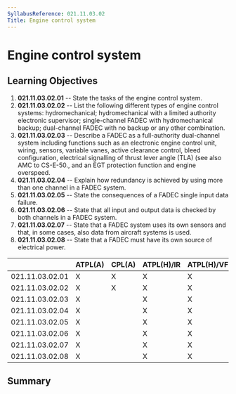 ```yaml
---
SyllabusReference: 021.11.03.02
Title: Engine control system
---
```


# Engine control system

## Learning Objectives

1.  **021.11.03.02.01** -- State the tasks of the engine control system.
2.  **021.11.03.02.02** -- List the following different types of engine control
    systems: hydromechanical; hydromechanical with a limited authority electronic
    supervisor; single-channel FADEC with hydromechanical backup; dual-channel
    FADEC with no backup or any other combination.
3.  **021.11.03.02.03** -- Describe a FADEC as a full-authority dual-channel
    system including functions such as an electronic engine control unit, wiring,
    sensors, variable vanes, active clearance control, bleed configuration,
    electrical signalling of thrust lever angle (TLA) (see also AMC to CS-E-50.,
    and an EGT protection function and engine overspeed.
4.  **021.11.03.02.04** -- Explain how redundancy is achieved by using more than
    one channel in a FADEC system.
5.  **021.11.03.02.05** -- State the consequences of a FADEC single input data
    failure.
6.  **021.11.03.02.06** -- State that all input and output data is checked by
    both channels in a FADEC system.
7.  **021.11.03.02.07** -- State that a FADEC system uses its own sensors and
    that, in some cases, also data from aircraft systems is used.
8.  **021.11.03.02.08** -- State that a FADEC must have its own source of
    electrical power.

|                 | ATPL(A) | CPL(A) | ATPL(H)/IR | ATPL(H)/VFR | CPL(H) | IR  | CBIR(A) |
| --------------- | ------- | ------ | ---------- | ----------- | ------ | --- | ------- |
| 021.11.03.02.01 | X       | X      | X          | X           | X      |     |         |
| 021.11.03.02.02 | X       | X      | X          | X           | X      |     |         |
| 021.11.03.02.03 | X       |        | X          | X           |        |     |         |
| 021.11.03.02.04 | X       |        | X          | X           |        |     |         |
| 021.11.03.02.05 | X       |        | X          | X           |        |     |         |
| 021.11.03.02.06 | X       |        | X          | X           |        |     |         |
| 021.11.03.02.07 | X       |        | X          | X           |        |     |         |
| 021.11.03.02.08 | X       |        | X          | X           |        |     |         |

## Summary

